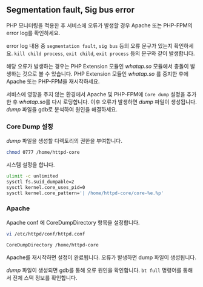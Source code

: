 ## Segmentation fault, Sig bus error
<!-- 표기 스타일 확인 -->
PHP 모니터링을 적용한 후 서비스에 오류가 발생할 경우 Apache 또는 PHP-FPM의 error log를 확인하세요.

error log 내용 중 `segmentation fault`, `sig bus` 등의 오류 문구가 있는지 확인하세요. `kill child process`, `exit child`, `exit process` 등의 문구와 같이 발생합니다. 

해당 오류가 발생하는 경우는 PHP Extension 모듈인 *whatap.so* 모듈에서 충돌이 발생하는 것으로 볼 수 있습니다. PHP Extension 모듈인 *whatap.so* 를 중지한 후에 Apache 또는 PHP-FPM을 재시작하세요.

서비스에 영향을 주지 않는 환경에서 Apache 및 PHP-FPM에 `Core dump` 설정을 추가한 후 *whatap.so*를 다시 로딩합니다. 이후 오류가 발생하면 *dump* 파일이 생성됩니다. *dump* 파일을 gdb로 분석하여 원인을 해결하세요. 

### Core Dump 설정

*dump* 파일을 생성할 디렉토리의 권한을 부여합니다.

```bash
chmod 0777 /home/httpd-core
```

시스템 설정을 합니다.

```bash
ulimit -c unlimited
sysctl fs.suid_dumpable=2
sysctl kernel.core_uses_pid=0
sysctl kernel.core_pattern='| /home/httpd-core/core-%e.%p'
```

### Apache

Apache conf 에 CoreDumpDirectory 항목을 설정합니다. 

```bash
vi /etc/httpd/conf/httpd.conf

CoreDumpDirectory /home/httpd-core
```
Apache를 재시작하면 설정이 완료됩니다. 오류가 발생하면 dump 파일이 생성됩니다.

*dump* 파일이 생성되면 gdb를 통해 오류 원인을 확인합니다. `bt full` 명령어를 통해서 전체 스택 정보를 확인합니다.